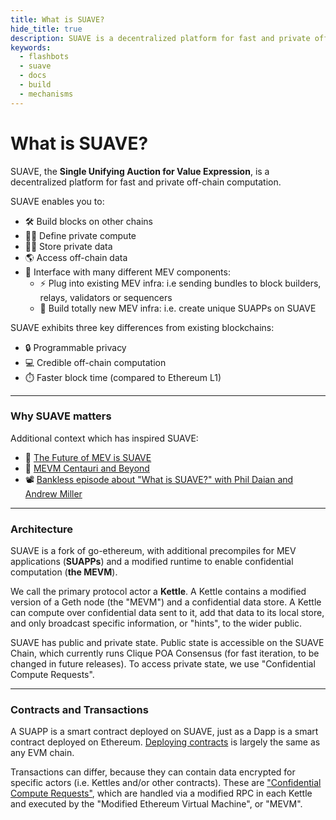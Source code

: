 ```yaml
---
title: What is SUAVE?
hide_title: true
description: SUAVE is a decentralized platform for fast and private off-chain computation.
keywords:
  - flashbots
  - suave
  - docs
  - build
  - mechanisms
---
```



# What is SUAVE?

SUAVE, the **Single Unifying Auction for Value Expression**, is a decentralized platform for fast and private off-chain computation.

SUAVE enables you to:

- 🛠 Build blocks on other chains
- 🧑‍💻 Define private compute
- 🕵️‍♀️ Store private data
- 🌎 Access off-chain data
- 🧩 Interface with many different MEV components:
    - ⚡ Plug into existing MEV infra: i.e sending bundles to block builders, relays, validators or sequencers
    - 🤖 Build totally new MEV infra: i.e. create unique SUAPPs on SUAVE

SUAVE exhibits three key differences from existing blockchains:

- 🔒 Programmable privacy
- 💻 Credible off-chain computation
- ⏱️ Faster block time (compared to Ethereum L1)

---

### Why SUAVE matters

Additional context which has inspired SUAVE:

- 🔮 [The Future of MEV is SUAVE](https://writings.flashbots.net/the-future-of-mev-is-suave)
- 🌟 [MEVM Centauri and Beyond](https://writings.flashbots.net/mevm-suave-centauri-and-beyond)
- 📽️ [Bankless episode about "What is SUAVE?" with Phil Daian and Andrew Miller](https://www.youtube.com/watch?v=j3ZM2ZdUWXU)

---

### Architecture

SUAVE is a fork of go-ethereum, with additional precompiles for MEV applications (**SUAPPs**) and a modified runtime to enable confidential computation (**the MEVM**).

We call the primary protocol actor a **Kettle**. A Kettle contains a modified version of a Geth node (the "MEVM") and a confidential data store.
A Kettle can compute over confidential data sent to it, add that data to its local store, and only broadcast specific information, or "hints", to the wider public.

SUAVE has public and private state. Public state is accessible on the SUAVE Chain, which currently runs Clique POA Consensus (for fast iteration, to be changed in future releases). To access private state, we use "Confidential Compute Requests".

---

### Contracts and Transactions

A SUAPP is a smart contract deployed on SUAVE, just as a Dapp is a smart contract deployed on Ethereum. [Deploying contracts](/tutorials/deploy-contracts) is largely the same as any EVM chain.

Transactions can differ, because they can contain data encrypted for specific actors (i.e. Kettles and/or other contracts). These are ["Confidential Compute Requests"](/concepts/confidential-computation), which are handled via a modified RPC in each Kettle and executed by the "Modified Ethereum Virtual Machine", or "MEVM".

